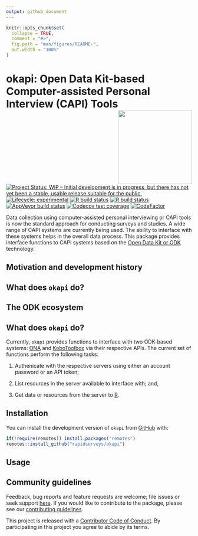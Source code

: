 ```yaml
---
output: github_document
---
```


<!-- README.md is generated from README.Rmd. Please edit that file -->

```r
knitr::opts_chunk$set(
  collapse = TRUE,
  comment = "#>",
  fig.path = "man/figures/README-",
  out.width = "100%"
)
```
# okapi: Open Data Kit-based Computer-assisted Personal Interview (CAPI) Tools <img src="man/figures/logo.png" width="200" align="right" />

<!-- badges: start -->
[![Project Status: WIP – Initial development is in progress, but there has not yet been a stable, usable release suitable for the public.](https://www.repostatus.org/badges/latest/wip.svg)](https://www.repostatus.org/#wip)
[![Lifecycle: experimental](https://img.shields.io/badge/lifecycle-experimental-orange.svg)](https://www.tidyverse.org/lifecycle/#experimental)
[![R build status](https://github.com/rapidsurveys/okapi/workflows/R-CMD-check/badge.svg)](https://github.com/rapidsurveys/okapi/actions)
[![R build status](https://github.com/rapidsurveys/okapi/workflows/test-coverage/badge.svg)](https://github.com/rapidsurveys/okapi/actions)
[![AppVeyor build status](https://ci.appveyor.com/api/projects/status/github/rapidsurveys/okapi?branch=master&svg=true)](https://ci.appveyor.com/project/rapidsurveys/okapi)
[![Codecov test coverage](https://codecov.io/gh/rapidsurveys/okapi/branch/master/graph/badge.svg)](https://codecov.io/gh/rapidsurveys/okapi?branch=master)
[![CodeFactor](https://www.codefactor.io/repository/github/rapidsurveys/okapi/badge)](https://www.codefactor.io/repository/github/rapidsurveys/okapi)
<!-- badges: end -->

Data collection using computer-assisted personal interviewing or CAPI tools is now the standard approach for conducting surveys and studies. A wide range of CAPI systems are currently being used. The ability to interface with these systems helps in the overall data process. This package provides interface functions to CAPI systems based on the [Open Data Kit or ODK](https://getodk.org) technology.

## Motivation and development history


## What does `okapi` do?


## The ODK ecosystem

## What does `okapi` do?

Currently, `okapi` provides functions to interface with two ODK-based systems: [ONA](https://getodk.org) and [KoboToolbox](https://kobotoolbox.org) via their respective APIs. The current set of functions perform the following tasks:

1. Authenicate with the respective servers using either an account password or an API token;

2. List resources in the server available to interface with; and,

3. Get data or resources from the server to [R](https://cran.r-project.org).

## Installation

<!---
You can install `okapi` from [CRAN](https://cran.r-project.org):

```r
install.packages("okapi")
```
--->

You can install the development version of `okapi` from [GitHub](https://github.com/rapidsurveys/okapi) with:

```r
if(!require(remotes)) install.packages("remotes")
remotes::install_github("rapidsurveys/okapi")
```

## Usage


## Community guidelines

Feedback, bug reports and feature requests are welcome; file issues or seek support [here](https://github.com/rapidsurveys/okapi/issues). If you would like to contribute to the package, please see our [contributing guidelines](https://rapidsurveys.io/okapi/CONTRIBUTING.html).

This project is released with a [Contributor Code of Conduct](https://rapidsurveys.io/okapi/CODE_OF_CONDUCT.html). By participating in this project you agree to abide by its terms.
